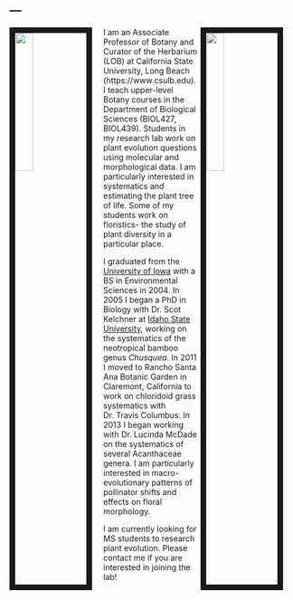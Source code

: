 ---
---

<link rel="stylesheet" href="styles.css" type="text/css">

<img src="images/Fisher_CSULB_officialPhoto small.jpg" style="width:25%; border:10px solid; margin-right: 20px" align="left">

<img src="images/white.png" style="width:25%; border:10px solid; margin-right: 20px" align="right">

I am an Associate Professor of Botany and Curator of the Herbarium (LOB) at California State University, Long Beach (https://www.csulb.edu). I teach upper-level Botany courses in the Department of Biological Sciences (BIOL427, BIOL439). Students in my research lab work on plant evolution questions using molecular and morphological data. I am particularly interested in systematics and estimating the plant tree of life. Some of my students work on floristics- the study of plant diversity in a particular place.  

I graduated from the [University of Iowa](https://clas.uiowa.edu/envsci/) with a BS in Environmental Sciences in 2004. In 2005 I began a PhD in Biology with Dr. Scot Kelchner at [Idaho State University](https://www.isu.edu/bios/), working on the systematics of the neotropical bamboo genus *Chusquea*.  In 2011 I moved to Rancho Santa Ana Botanic Garden in Claremont, California to work on chloridoid grass systematics with Dr. Travis Columbus. In 2013 I began working with Dr. Lucinda McDade on the systematics of several Acanthaceae genera. I am particularly interested in macro-evolutionary patterns of pollinator shifts and effects on floral morphology. 

I am currently looking for MS students to research plant evolution. Please contact me if you are interested in joining the lab!


